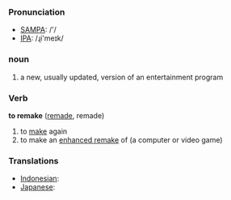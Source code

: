 === Pronunciation ===
*[[w:SAMPA|SAMPA]]: /'/
*[[w:IPA|IPA]]: /ɻi'meɪk/

=== noun ===
#a new, usually updated, version of an entertainment program

=== Verb ===

'''to remake''' ([[remade]], remade)

# to [[make]] again
# to make an [[enhanced remake]] of (a computer or video game)

=== Translations ===
*[[Indonesian]]: [[]]
*[[Japanese]]: [[]]